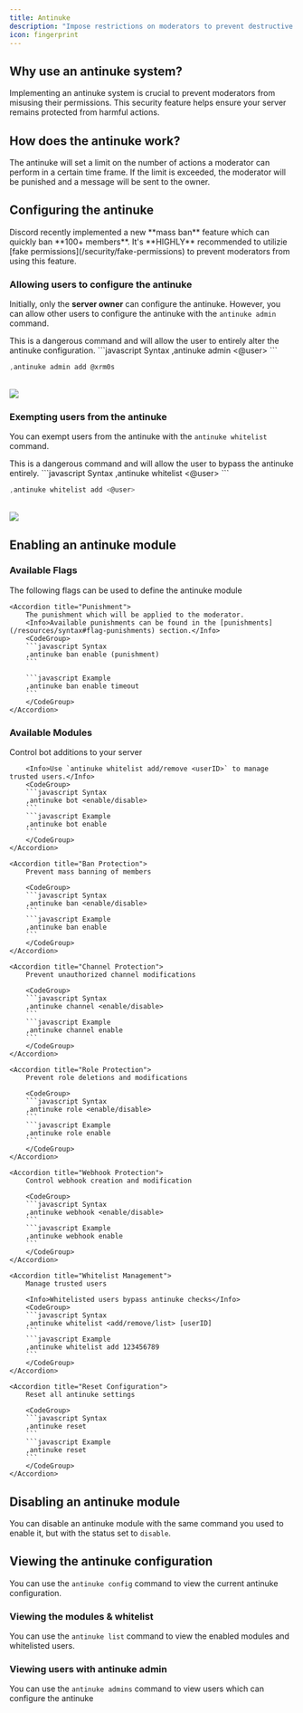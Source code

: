 ```yaml
---
title: Antinuke
description: "Impose restrictions on moderators to prevent destructive behavior."
icon: fingerprint
---
```


## Why use an antinuke system?

Implementing an antinuke system is crucial to prevent moderators from misusing their permissions. This security feature helps ensure your server remains protected from harmful actions.

## How does the antinuke work?

The antinuke will set a limit on the number of actions a moderator can perform in a certain time frame. If the limit is exceeded, the moderator will be punished and a message will be sent to the owner.

## Configuring the antinuke

<Warning>
  Discord recently implemented a new **mass ban** feature which can quickly ban
  **100+ members**. It's **HIGHLY** recommended to utilizie [fake
  permissions](/security/fake-permissions) to prevent moderators from using this
  feature.
</Warning>

### Allowing users to configure the antinuke

Initially, only the **server owner** can configure the antinuke. However, you can allow other users to configure the antinuke with the `antinuke admin` command.

<Warning>
  This is a dangerous command and will allow the user to entirely alter the
  antinuke configuration.
</Warning>

<CodeGroup>
```javascript Syntax
,antinuke admin <add/remove> <@user>
```

```javascript Example
,antinuke admin add @xrm0s
```

</CodeGroup>
<br />
<Frame>
  <img src="/images/security/antinuke/admin.png" />
</Frame>

### Exempting users from the antinuke

You can exempt users from the antinuke with the `antinuke whitelist` command.

<Warning>
  This is a dangerous command and will allow the user to bypass the antinuke
  entirely.
</Warning>
<CodeGroup>
```javascript Syntax
,antinuke whitelist <add/remove> <@user>
```

```javascript Example
,antinuke whitelist add <@user>
```

</CodeGroup>
<br />
<Frame>
  <img src="/images/security/antinuke/whitelist.png" />
</Frame>

## Enabling an antinuke module

### Available Flags

The following flags can be used to define the antinuke module

    <Accordion title="Punishment">
        The punishment which will be applied to the moderator.
        <Info>Available punishments can be found in the [punishments](/resources/syntax#flag-punishments) section.</Info>
        <CodeGroup>
        ```javascript Syntax
        ,antinuke ban enable (punishment)
        ```

        ```javascript Example
        ,antinuke ban enable timeout
        ```
        </CodeGroup>
    </Accordion>
</AccordionGroup>

### Available Modules

<AccordionGroup>
    <Accordion title="Bot Protection">
        Control bot additions to your server
        
        <Info>Use `antinuke whitelist add/remove <userID>` to manage trusted users.</Info>
        <CodeGroup>
        ```javascript Syntax
        ,antinuke bot <enable/disable>
        ```
        ```javascript Example
        ,antinuke bot enable
        ```
        </CodeGroup>
    </Accordion>

    <Accordion title="Ban Protection">
        Prevent mass banning of members
        
        <CodeGroup>
        ```javascript Syntax
        ,antinuke ban <enable/disable>
        ```
        ```javascript Example
        ,antinuke ban enable
        ```
        </CodeGroup>
    </Accordion>

    <Accordion title="Channel Protection">
        Prevent unauthorized channel modifications
        
        <CodeGroup>
        ```javascript Syntax
        ,antinuke channel <enable/disable>
        ```
        ```javascript Example
        ,antinuke channel enable
        ```
        </CodeGroup>
    </Accordion>

    <Accordion title="Role Protection">
        Prevent role deletions and modifications
        
        <CodeGroup>
        ```javascript Syntax
        ,antinuke role <enable/disable>
        ```
        ```javascript Example
        ,antinuke role enable
        ```
        </CodeGroup>
    </Accordion>

    <Accordion title="Webhook Protection">
        Control webhook creation and modification
        
        <CodeGroup>
        ```javascript Syntax
        ,antinuke webhook <enable/disable>
        ```
        ```javascript Example
        ,antinuke webhook enable
        ```
        </CodeGroup>
    </Accordion>

    <Accordion title="Whitelist Management">
        Manage trusted users
        
        <Info>Whitelisted users bypass antinuke checks</Info>
        <CodeGroup>
        ```javascript Syntax
        ,antinuke whitelist <add/remove/list> [userID]
        ```
        ```javascript Example
        ,antinuke whitelist add 123456789
        ```
        </CodeGroup>
    </Accordion>

    <Accordion title="Reset Configuration">
        Reset all antinuke settings
        
        <CodeGroup>
        ```javascript Syntax
        ,antinuke reset
        ```
        ```javascript Example
        ,antinuke reset
        ```
        </CodeGroup>
    </Accordion>
</AccordionGroup>

## Disabling an antinuke module

You can disable an antinuke module with the same command you used to enable it, but with the status set to `disable`.

## Viewing the antinuke configuration

You can use the `antinuke config` command to view the current antinuke configuration.

### Viewing the modules & whitelist

You can use the `antinuke list` command to view the enabled modules and whitelisted users.

### Viewing users with antinuke admin

You can use the `antinuke admins` command to view users which can configure the antinuke
